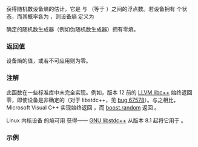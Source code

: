 {{cpp/numeric/random/random_device/title|entropy}}
{{cpp/numeric/random/random_device/navbar}}
{{ddcl|since=c++11|1=
double entropy() const noexcept;
}}

获得随机数设备熵的估计，它是 {{math|0}} 与 {{math|log{{su|b=2}}(max()+1)}}（等于 {{c|std::numeric_limits&lt;unsigned int&gt;::digits}}）之间的浮点数。若设备拥有 {{math|n}} 个状态，而其概率各为 {{math|P{{su|b=0}},...,P{{su|b=n-1}}}}，则设备熵 {{math|S}} 定义为

{{math|1=S = −∑{{su|b=i=0|p=n-1}} P{{su|b=i}}log(P{{su|b=i}})}}

确定的随机数生成器（例如伪随机数生成器）拥有零熵。

===返回值===
设备熵的值，或若不可应用则为零。

===注解===
此函数在一些标准库中未完全实现。例如，版本 12 前的 [https://github.com/llvm-mirror/libcxx/blob/master/src/random.cpp#L174 LLVM libc++] 始终返回零，即使设备是非确定的（对于 libstdc++，见 [https://gcc.gnu.org/bugzilla/show_bug.cgi?id=67578 bug 67578]）。与之相比，Microsoft Visual C++ 实现始终返回 {{c|32}}，而 [https://github.com/boostorg/random/blob/master/src/random_device.cpp#L242 boost.random] 返回 {{c|10}}。

Linux 内核设备 {{tt|/dev/urandom}} 的熵可用 [https://man7.org/linux/man-pages/man4/random.4.html {{tt|ioctl RNDGETENTCNT}}] 获得—— [https://github.com/gcc-mirror/gcc/blob/master/libstdc%2B%2B-v3/src/c%2B%2B11/random.cc#L188 GNU libstdc++] 从版本 8.1 起将它用于 {{tt|std::random_device::entropy()}}。

===示例===
{{example
|实现之一上的示例输出
|code=
#include &lt;iostream&gt;
#include &lt;random&gt;

int main()
{
    std::random_device rd;
    std::cout &lt;&lt; rd.entropy() &lt;&lt; '\n';
}
|p=true
|output=
32
}}

{{langlinks|en|ja}}
